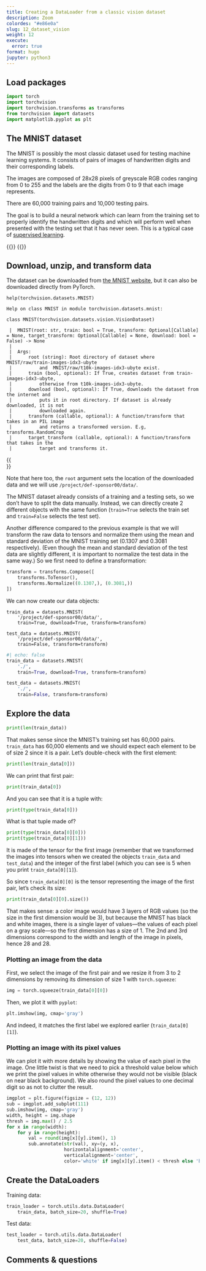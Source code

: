 ```yaml
---
title: Creating a DataLoader from a classic vision dataset
description: Zoom
colordes: "#e86e0a"
slug: 12_dataset_vision
weight: 12
execute:
  error: true
format: hugo
jupyter: python3
---
```


## Load packages

```python
import torch
import torchvision
import torchvision.transforms as transforms
from torchvision import datasets
import matplotlib.pyplot as plt
```

## The MNIST dataset

The MNIST is possibly the most classic dataset used for testing machine learning systems. It consists of pairs of images of handwritten digits and their corresponding labels.

The images are composed of 28x28 pixels of greyscale RGB codes ranging from 0 to 255 and the labels are the digits from 0 to 9 that each image represents.

There are 60,000 training pairs and 10,000 testing pairs.

The goal is to build a neural network which can learn from the training set to properly identify the handwritten digits and which will perform well when presented with the testing set that it has never seen. This is a typical case of [supervised learning](https://en.wikipedia.org/wiki/Supervised_learning).

{{<imgbshadow src="/img/mnist_nn.png" margin="5rem" title="" width="85%" line-height="0rem">}}
{{</imgbshadow>}}

## Download, unzip, and transform data

The dataset can be downloaded from [the MNIST website](http://yann.lecun.com/exdb/mnist/), but it can also be downloaded directly from PyTorch.

```.python
help(torchvision.datasets.MNIST)
```
```
Help on class MNIST in module torchvision.datasets.mnist:

class MNIST(torchvision.datasets.vision.VisionDataset)

 |  MNIST(root: str, train: bool = True, transform: Optional[Callable] = None, target_transform: Optional[Callable] = None, download: bool = False) -> None
 |
 |  Args:
 |      root (string): Root directory of dataset where MNIST/raw/train-images-idx3-ubyte
 |          and  MNIST/raw/t10k-images-idx3-ubyte exist.
 |      train (bool, optional): If True, creates dataset from train-images-idx3-ubyte,
 |          otherwise from t10k-images-idx3-ubyte.
 |      download (bool, optional): If True, downloads the dataset from the internet and
 |          puts it in root directory. If dataset is already downloaded, it is not
 |          downloaded again.
 |      transform (callable, optional): A function/transform that  takes in an PIL image
 |          and returns a transformed version. E.g, transforms.RandomCrop
 |      target_transform (callable, optional): A function/transform that takes in the
 |          target and transforms it.
```
{{<br size="4">}}

Note that here too, the `root` argument sets the location of the downloaded data and we will use `/project/def-sponsor00/data/`.

The MNIST dataset already consists of a training and a testing sets, so we don't have to split the data manually. Instead, we can directly create 2 different objects with the same function (`train=True` selects the train set and `train=False` selects the test set).

Another difference compared to the previous example is that we will transform the raw data to tensors and normalize them using the mean and standard deviation of the MNIST training set (0.1307 and 0.3081 respectively). (Even though the mean and standard deviation of the test data are slightly different, it is important to normalize the test data in the same way.) So we first need to define a transformation:

```python
transform = transforms.Compose([
    transforms.ToTensor(),
    transforms.Normalize((0.1307,), (0.3081,))
])
```

We can now create our data objects:

```.python
train_data = datasets.MNIST(
    '/project/def-sponsor00/data/',
    train=True, download=True, transform=transform)

test_data = datasets.MNIST(
    '/project/def-sponsor00/data/',
    train=False, transform=transform)
```

```python
#| echo: false
train_data = datasets.MNIST(
    './',
    train=True, download=True, transform=transform)

test_data = datasets.MNIST(
    './',
    train=False, transform=transform)
```

## Explore the data

```python
print(len(train_data))
```

That makes sense since the MNIST's training set has 60,000 pairs. `train_data` has 60,000 elements and we should expect each element to be of size 2 since it is a pair. Let's double-check with the first element:

```python
print(len(train_data[0]))
```

We can print that first pair:

```python
print(train_data[0])
```

And you can see that it is a tuple with:

```python
print(type(train_data[0]))
```

What is that tuple made of?

```python
print(type(train_data[0][0]))
print(type(train_data[0][1]))
```

It is made of the tensor for the first image (remember that we transformed the images into tensors when we created the objects `train_data` and `test_data`) and the integer of the first label (which you can see is 5 when you print `train_data[0][1]`).

So since `train_data[0][0]` is the tensor representing the image of the first pair, let's check its size:

```python
print(train_data[0][0].size())
```

That makes sense: a color image would have 3 layers of RGB values (so the size in the first dimension would be 3), but because the MNIST has black and white images, there is a single layer of values—the values of each pixel on a gray scale—so the first dimension has a size of 1. The 2nd and 3rd dimensions correspond to the width and length of the image in pixels, hence 28 and 28.

### Plotting an image from the data

First, we select the image of the first pair and we resize it from 3 to 2 dimensions by removing its dimension of size 1 with `torch.squeeze`:

```python
img = torch.squeeze(train_data[0][0])
```

Then, we plot it with `pyplot`:

```python
plt.imshow(img, cmap='gray')
```

And indeed, it matches the first label we explored earlier (`train_data[0][1]`).

### Plotting an image with its pixel values

We can plot it with more details by showing the value of each pixel in the image. One little twist is that we need to pick a threshold value below which we print the pixel values in white otherwise they would not be visible (black on near black background). We also round the pixel values to one decimal digit so as not to clutter the result.

```python
imgplot = plt.figure(figsize = (12, 12))
sub = imgplot.add_subplot(111)
sub.imshow(img, cmap='gray')
width, height = img.shape
thresh = img.max() / 2.5
for x in range(width):
    for y in range(height):
        val = round(img[x][y].item(), 1)
        sub.annotate(str(val), xy=(y, x),
                     horizontalalignment='center',
                     verticalalignment='center',
                     color='white' if img[x][y].item() < thresh else 'black')
```

## Create the DataLoaders

Training data:

```python
train_loader = torch.utils.data.DataLoader(
    train_data, batch_size=20, shuffle=True)
```

Test data:

```python
test_loader = torch.utils.data.DataLoader(
    test_data, batch_size=20, shuffle=False)
```

## Comments & questions
